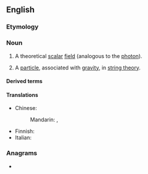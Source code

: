 ==English==
{{wikipedia}}

===Etymology===
{{suffix|en|dilate|on}}

===Noun===
{{en-noun}}

# {{lb|en|physics}} A theoretical [[scalar]] [[field]] (analogous to the [[photon]]).
# {{lb|en|physics}} A [[particle]], associated with [[gravity]], in [[string theory]].

====Derived terms====
{{der2|en
|axiodilaton
|dilatino
|dilatonic
|technidilaton}}

====Translations====
{{trans-top|scalar field}}
{{trans-mid}}
{{trans-bottom}}

{{trans-top|particle}}
* Chinese:
*: Mandarin: {{t|cmn|脹子}}, {{t|cmn|胀子|tr=zhàngzǐ}}
{{trans-mid}}
* Finnish: {{t|fi|dilatoni}}
* Italian: {{t|it|dilatone|m}}
{{trans-bottom}}

===Anagrams===
* {{anagrams|en|a=adilnot|talonid}}